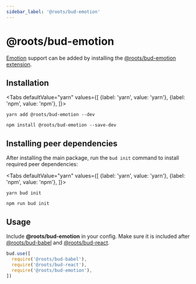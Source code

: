 ```yaml
---
sidebar_label: '@roots/bud-emotion'
---
```



# @roots/bud-emotion

[Emotion](https://emotion.sh) support can be added by installing the [@roots/bud-emotion extension](/extensions/bud-emotion).

## Installation

<Tabs
  defaultValue="yarn"
  values={[
    {label: 'yarn', value: 'yarn'},
    {label: 'npm', value: 'npm'},
  ]}>
  <TabItem value="yarn">

    yarn add @roots/bud-emotion --dev

  </TabItem>
  <TabItem value="npm">

    npm install @roots/bud-emotion --save-dev

  </TabItem>
</Tabs>

## Installing peer dependencies

After installing the main package, run the `bud init` command to install required peer dependencies:

<Tabs
  defaultValue="yarn"
  values={[
    {label: 'yarn', value: 'yarn'},
    {label: 'npm', value: 'npm'},
  ]}>
  <TabItem value="yarn">

    yarn bud init

  </TabItem>
  <TabItem value="npm">

    npm run bud init

  </TabItem>
</Tabs>

## Usage

Include **@roots/bud-emotion** in your config. Make sure it is included after [@roots/bud-babel](/extensions/bud-babel) and [@roots/bud-react](/extensions/bud-react).

```js {4}
bud.use([
  require('@roots/bud-babel'),
  require('@roots/bud-react'),
  require('@roots/bud-emotion'),
])
```
